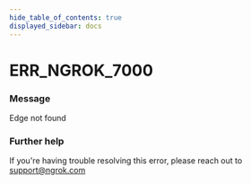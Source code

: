 ```yaml
---
hide_table_of_contents: true
displayed_sidebar: docs
---
```



# ERR_NGROK_7000

### Message

Edge not found

<ErrorDetails error="err_ngrok_7000" />

### Further help

If you're having trouble resolving this error, please reach out to [support@ngrok.com](mailto:support@ngrok.com?subject=Help%20with%20ERR_NGROK_7000)
